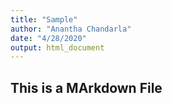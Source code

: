 ```yaml
---
title: "Sample"
author: "Anantha Chandarla"
date: "4/28/2020"
output: html_document
---
```


## This is a MArkdown File